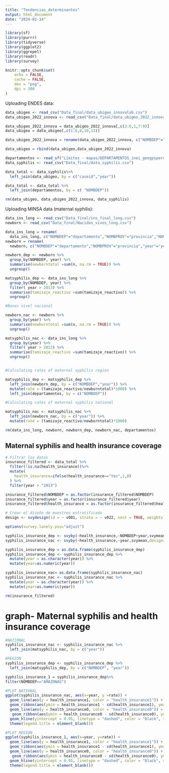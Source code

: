 ```yaml
---
title: "Tendencias_determinantes"
output: html_document
date: "2024-02-14"
---
```


```r
library(sf)
library(purrr)
library(tidyverse)
library(ggplot2)
library(ggrepel)
library(readr)
library(survey)
```

```r
knitr::opts_chunk$set(
	echo = FALSE,
	cache = FALSE,
	dev = "png",
	dpi = 300
)
```

Uploading ENDES data:
 
```r

data_ubigeo <- read_csv("Data_final/data_ubigeo_innovalab.csv")
data_ubigeo_2022_innova <- read_csv("Data_final/data_ubigeo_2022_innova.csv")

data_ubigeo_2022_innova = data_ubigeo_2022_innova[,c(2:6,1,7:9)]
data_ubigeo = data_ubigeo[,c(1:6,8,10,12)]

data_ubigeo_2022_innova = rename(data_ubigeo_2022_innova, c("NOMBDEP"="DEPARTAMEN","NOMBPROV"="PROVINCIA","NOMBDIST"="DISTRITO"))

data_ubigeo = rbind(data_ubigeo,data_ubigeo_2022_innova)

departamentos <- read_sf("Límites - mapas/DEPARTAMENTOS_inei_geogpsperu_suyopomalia.shp")
data_syphilis <- read_csv("Data_final/data_syphilis.csv")

data_total <- data_syphilis%>% 
  left_join(data_ubigeo, by = c("caseid","year"))

data_total <- data_total %>%
  left_join(departamentos, by = c( "NOMBDEP"))
```
```r
rm(data_ubigeo, data_ubigeo_2022_innova, data_syphilis)
```

Uploading MINSA data (maternal syphilis):

```r
data_ins_long <- read_csv("Data_final/ins_final_long.csv")
newborn <- read_csv("Data_final/Nacidos_vivos_long.csv")

data_ins_long = rename(
  data_ins_long, c("NOMBDEP"="departamento","NOMBPROV"="provincia","NOMBDIST"="distrito"))
newborn = rename(
  newborn, c("NOMBDEP"="departamento","NOMBPROV"="provincia","year"="years"))

newborn_dep <- newborn %>%
  group_by(NOMBDEP, year) %>%
  summarise(newborntotal =sum(n, na.rm = TRUE)) %>%
  ungroup()

matsyphilis_dep <- data_ins_long %>%
  group_by(NOMBDEP, year) %>%
  filter( year > 2013) %>%
  summarise(tamizaje_reactivo =sum(tamizaje_reactivo)) %>%
  ungroup()

#Bases nivel nacional

newborn_nac <- newborn %>%
  group_by(year) %>%
  summarise(newborntotal =sum(n, na.rm = TRUE)) %>%
  ungroup()

matsyphilis_nac <- data_ins_long %>%
  group_by(year) %>%
  filter( year > 2013) %>%
  summarise(tamizaje_reactivo =sum(tamizaje_reactivo)) %>%
  ungroup()


#Calculating rates of maternal syphilis region

matsyphilis_dep <- matsyphilis_dep %>%
  left_join(newborn_dep, by = c("NOMBDEP","year")) %>%
  mutate(rate = (tamizaje_reactivo/newborntotal)*1000) %>%
  left_join(departamentos, by = c("NOMBDEP"))

#Calculating rates of maternal syphilis national

matsyphilis_nac <- matsyphilis_nac %>%
  left_join(newborn_nac, by = c("year")) %>%
  mutate(rate = (tamizaje_reactivo/newborntotal)*1000)

```
```r
rm(data_ins_long, newborn, newborn_dep, newborn_nac, departamentos)
```

## Maternal syphilis and health insurance coverage

```r
# Filtrar los datos
insurance_filtered <- data_total %>%
  filter(!is.na(health_insurance))%>%
  mutate(
    health_insurance=ifelse(health_insurance=="Yes",1,0)
  ) %>%
  filter(year > "2013")

insurance_filtered$NOMBDEP = as.factor(insurance_filtered$NOMBDEP)
insurance_filtered$year = as.factor(insurance_filtered$year)
insurance_filtered$health_insurance = as.factor(insurance_filtered$health_insurance)

# Crear el diseño de muestreo estratificado
design <- svydesign(id = ~ v001, strata = ~ v022, nest = TRUE, weights = ~ v005, data = insurance_filtered)

options(survey.lonely.psu="adjust")

syphilis_insurance_dep <- svyby(~health_insurance,~NOMBDEP+year,svymean,design=design,deff=TRUE,na.rm=TRUE)
syphilis_insurance_nac <- svyby(~health_insurance,~year,svymean,design=design,deff=TRUE,na.rm=TRUE)

syphilis_insurance_dep = as.data.frame(syphilis_insurance_dep) 
syphilis_insurance_dep <- syphilis_insurance_dep %>%
  mutate(year = as.character(year)) %>%
  mutate(year=as.numeric(year))

syphilis_insurance_nac= as.data.frame(syphilis_insurance_nac) 
syphilis_insurance_nac <- syphilis_insurance_nac %>%
  mutate(year = as.character(year)) %>%
  mutate(year=as.numeric(year))
```

```r
rm(insurance_filtered)
```

# graph- Maternal syphilis and health insurance coverage

```r
#NATIONAL
syphilis_insurance_nac <- syphilis_insurance_nac %>%
  left_join(matsyphilis_nac, by = c("year"))

#REGION
syphilis_insurance_dep <- syphilis_insurance_dep %>%
  left_join(matsyphilis_dep, by = c("NOMBDEP", "year"))

syphilis_insurance_1 = syphilis_insurance_dep%>% 
filter(NOMBDEP=="AMAZONAS")

#PLOT NATIONAL
ggplot(syphilis_insurance_nac, aes(x=year, y =rate)) +
  geom_line(aes(y = health_insurance1, color = "health_insurance1")) +
  geom_ribbon(aes(ymin = health_insurance1 - sd(health_insurance1), ymax = health_insurance1 + sd(health_insurance1)), alpha = 0.1, fill = "blue") +
  geom_line(aes(y = health_insurance0, color = "health_insurance0")) +
   geom_ribbon(aes(ymin = health_insurance0 - sd(health_insurance0), ymax = health_insurance0 + sd(health_insurance0)), alpha = 0.1, fill = "red") +
  geom_hline(yintercept = 0.95, linetype = "dashed", color = "black", size = 1) + 
  theme(legend.title = element_blank())

#PLOT REGION
ggplot(syphilis_insurance_1, aes(x=year, y=rate)) +
  geom_line(aes(y = health_insurance1, color = "health_insurance1")) +
  geom_ribbon(aes(ymin = health_insurance1 - sd(health_insurance1), ymax = health_insurance1 + sd(health_insurance1)), alpha = 0.1, fill = "blue") +
  geom_line(aes(y = health_insurance0, color = "health_insurance0")) +
   geom_ribbon(aes(ymin = health_insurance0 - sd(health_insurance0), ymax = health_insurance0 + sd(health_insurance0)), alpha = 0.1, fill = "red") +
  geom_hline(yintercept = 0.95, linetype = "dashed", color = "black", size = 1) + 
  theme(legend.title = element_blank())
```
